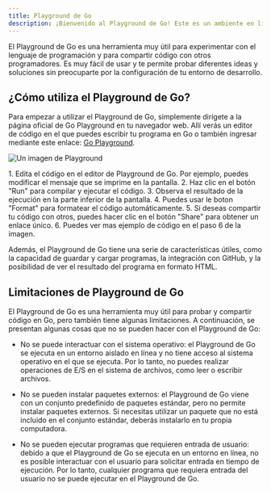 ```yaml
---
title: Playground de Go
description: ¡Bienvenido al Playground de Go! Este es un ambiente en línea donde puedes escribir, compilar y ejecutar código en Go sin tener que instalar nada en tu computadora.
---
```


El Playground de Go es una herramienta muy útil para experimentar con el lenguaje de programación y para compartir código con otros programadores. Es muy fácil de usar y te permite probar diferentes ideas y soluciones sin preocuparte por la configuración de tu entorno de desarrollo.

## ¿Cómo utiliza el Playground de Go?

Para empezar a utilizar el Playground de Go, simplemente dirígete a la página oficial de Go Playground en tu navegador web. Allí verás un editor de código en el que puedes escribir tu programa en Go o también ingresar mediante este enlace: [Go Playground](https://play.golang.org/).


![Un imagen de Playground](../../../assets/section-1/playground-01.png)

<Steps>
    1. Edita el código en el editor de Playground de Go. Por ejemplo, puedes modificar el mensaje que se imprime en la pantalla.
    2. Haz clic en el botón "Run" para compilar y ejecutar el código.
    3. Observa el resultado de la ejecución en la parte inferior de la pantalla.
    4. Puedes usar le boton "Format" para formatear el código automáticamente.
    5. Si deseas compartir tu código con otros, puedes hacer clic en el botón "Share" para obtener un enlace único.
    6. Puedes ver mas ejemplo de código en el paso 6 de la imagen.

</Steps>


Además, el Playground de Go tiene una serie de características útiles, como la capacidad de guardar y cargar programas, la integración con GitHub, y la posibilidad de ver el resultado del programa en formato HTML.

## Limitaciones de Playground de Go

El Playground de Go es una herramienta muy útil para probar y compartir código en Go, pero también tiene algunas limitaciones. A continuación, se presentan algunas cosas que no se pueden hacer con el Playground de Go:

- No se puede interactuar con el sistema operativo: el Playground de Go se ejecuta en un entorno aislado en línea y no tiene acceso al sistema operativo en el que se ejecuta. Por lo tanto, no puedes realizar operaciones de E/S en el sistema de archivos, como leer o escribir archivos.

- No se pueden instalar paquetes externos: el Playground de Go viene con un conjunto predefinido de paquetes estándar, pero no permite instalar paquetes externos. Si necesitas utilizar un paquete que no está incluido en el conjunto estándar, deberás instalarlo en tu propia computadora.

- No se pueden ejecutar programas que requieren entrada de usuario: debido a que el Playground de Go se ejecuta en un entorno en línea, no es posible interactuar con el usuario para solicitar entrada en tiempo de ejecución. Por lo tanto, cualquier programa que requiera entrada del usuario no se puede ejecutar en el Playground de Go.